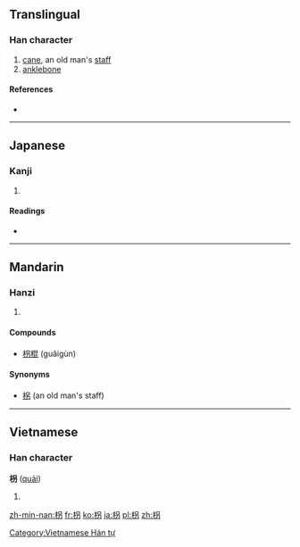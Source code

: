 {{also|拐}}
==Translingual==

===Han character===
{{Han char|rn=75|rad=木|as=05|sn=9|four=4692<sub>7</sub>|canj=木口尸竹 (DRSH)}}

# [[cane]], an old man's [[staff]]
# [[anklebone]]

====References====
* {{Han ref|kx=0521.121|dkj=49161|hdz=21184.011|uh=67B4|ud=26548|bh=AC62|bd=44130}}

----

==Japanese==

===Kanji===
{{ja-kanji|grade=|rs=木05}}

# {{defn|lang=ja|sort=木05}}

====Readings====
* {{ja-readings|on=[[かい]] (kai), [[たい]] (tai), [[け]] (ke)|kun=[[つえ]] (tsue)}}

----

==Mandarin==

===Hanzi===
{{cmn-hanzi|pin=[[gōu]] ([[gou1]]), [[guǎi]] ([[guai3]]), [[jǔ]] ([[ju3]])|wg=kou<sup>1</sup>, kuai<sup>3</sup>, chü<sup>3</sup>}}

# {{defn|lang=cmn|sort=木05}}

====Compounds====
* [[枴棍]] (guǎigùn)

====Synonyms====
* [[柺]] (an old man's staff)

----

==Vietnamese==

===Han character===
'''枴''' ([[quải]])

# {{defn|vi}}

[[Category:Vietnamese Hán tự]]

[[zh-min-nan:枴]]
[[fr:枴]]
[[ko:枴]]
[[ja:枴]]
[[pl:枴]]
[[zh:枴]]